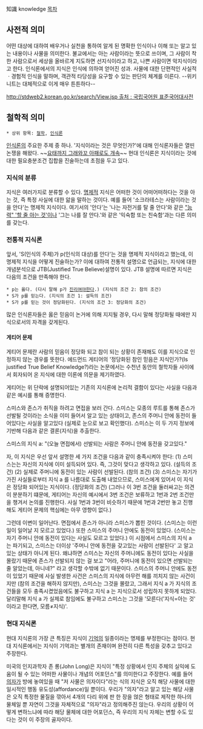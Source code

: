 知識 knowledge
[[목차]]

== 사전적 의미 ==
어떤 대상에 대하여 배우거나 실천을 통하여 알게 된 명확한 인식이나 이해 또는 알고 있는 내용이나 사물을 의미한다.
불교에서는 아는 사람이라는 뜻으로 쓰이며, 그 사람이 착한 사람으로서 세상을 올바르게 지도하면 선지식이라고 하고, 나쁜 사람이면 악지식이라고 한다.
인식론에서의 지식은 인식에 의하여 얻어진 성과. 사물에 대한 단편적인 사실적ㆍ경험적 인식을 말하며, 객관적 타당성을 요구할 수 있는 판단의 체계를 이른다.
--위키니트는 대체적으로 이게 매우 튼튼하다--

[[http://stdweb2.korean.go.kr/search/View.jsp 출처 : 국립국어원 표준국어대사전]]
== 철학적 의미 ==
 * 상위 항목: [[철학]], [[인식론]]
[[인식론]]의 주요한 주제 중 하나. '지식이라는 것은 무엇인가?'에 대해 인식론자들은 열띤 논쟁을 해왔다. ~~[[꽈찌쭈|요태까지 그래와꼬 아패로도 개속]]~~ 현대 인식론은 지식이라는 것에 대한 필요충분조건 집합을 진술하는데 초점을 두고 있다.
=== 지식의 분류 ===
지식은 여러가지로 분류할 수 있다.
[[명제]]적 지식은 어떠한 것이 어떠어떠하다는 것을 아는 것, 즉 특정 사실에 대한 앎을 말하는 것이다. 예를 들어 '소크라테스는 사람이라는 것을 안다'는 명제적 지식이다.
여기서의 '안다'는 '나는 자전거를 탈 줄 안다'와 같은 [["능력" '할 줄 아는 것']]이나 '그는 나를 잘 안다.'와 같은 '익숙함 또는 친숙함'과는 다른 의미를 갖는다.
=== 전통적 지식론 ===
앞서, 'S(인식의 주체)가 p(인식의 대상)를 안다'는 것을 명제적 지식이라고 했는데, 이 명제적 지식을 어떻게 진술하는가? 이에 대하여 전통적 설명으로 언급되는, 지식에 대한 개념분석으로 JTB(Justified True Believe)설명이 있다. JTB 설명에 따르면 지식은 다음의 조건을 만족해야 한다.
 * p는 옳다. (다시 말해 p가 [[진리]]여야한다.) (지식의 조건 2: 참의 조건)
 * S가 p를 믿는다. (지식의 조건 1: 설득의 조건)
 * S가 p를 믿는 것이 정당화된다. (지식의 조건 3: 정당화의 조건)
많은 인식론자들은 옳은 믿음이 논거에 의해 지지될 경우, 다시 말해 정당화될 때에만 지식으로서의 자격을 갖게된다.
==== 게티어 문제 ====
게티어 문제란 사람의 믿음이 정당화 되고 참이 되는 상황이 존재해도 이를 지식으로 인정하지 않는 경우를 뜻한다. 에드먼드 게티어의 '정당화된 참인 믿음은 지식인가?(Is justified True Belief Knowledge?)라는 논문에서는 수천년 동안의 철학자들 사이에서 회자되어 온 지식에 대한 이론에 의문을 제기하였다.

게티어는 위 단락에 설명되어있는 기존의 지식론에 논리적 결함이 있다는 사실을 다음과 같은 예시를 통해 증명한다.

스미스와 존스가 취직을 하려고 면접을 보러 간다. 스미스는 모종의 루트를 통해 존스가 선발될 것이라는 소식을 이미 들어서 알고 있는 상태이고, 존스의 주머니 안에 동전이 들어있다는 사실을 알고있다 (실제로 눈으로 보고 확인했다). 스미스는 이 두 가지 정보에 기반해 다음과 같은 결론(지식)을 추출한다.

스미스의 지식 a: "(오늘 면접에서) 선발되는 사람은 주머니 안에 동전을 갖고있다."

자, 이 지식은 우선 앞서 설명한 세 가지 조건을 다음과 같이 충족시켜야 한다:
(1) 스미스는는 자신의 지식에 이미 설득되어 있다. 즉, 그것이 맞다고 생각하고 있다. (설득의 조건)
(2) 실제로 주머니에 동전이 있는 사람이 선발된다. (참의 조건)
(3) 스미스는 자기가 가진 사실들로부터 지식 a 를 나름대로 도출해 내었으므로, 스미스에게 있어서 이 지식은 정당화 되어있는 지식이다. (정당화의 조건)
(그러나 이 3번 조건을 둘러싸고는 의견이 분분하기 떄문에, 게티어는 자신의 예시에서 3번 조건은 보류하고 1번과 2번 조건만을 챙겨서 논의를 진행한다. 사실 1번과 3번이 비슷하기 때문에 1번과 2번만 놓고 진행해도 게티어 문제의 핵심에는 아무 영향이 없다.)

그런데 이변이 일어난다. 면접에서 존스가 아니라 스미스가 뽑힌 것이다. (스미스는 이런 일이 일어날 지 모르고 있었다.) 또한 스미스의 주머니 안에도 동전이 있었다. (스미스는 자기 주머니 안에 동전이 있다는 사실도 모르고 있었다.) 이 시점에서 스미스의 지식 a 는 파기되고, 스미스는 더이상 '주머니 안에 동전을 갖고있는 사람이 선발된다' 고 알고있는 상태가 아니게 된다. 왜냐하면 스미스는 자신의 주머니에도 동전이 있다는 사실을 몰랐기 때문에 존스가 선발되지 않는 걸 보고 "어라, 주머니에 동전이 있으면 선발되는 줄 알았는데, 아니네?" 라고 생각할 수밖에 없기 때문이다. 스미스의 주머니 안에도 동전이 있었기 때문에 사실 발생한 사건은 스미스의 지식에 아무런 해를 끼치지 않는 사건이지만 (참의 조건을 해하지 않지만), 스미스는 그것을 몰랐고, 그래서 지식 a 가 지식의 조건들을 모두 충족시켰었음에도 불구하고 지식 a 는 지식으로서 성립하지 못하게 되었다. 달리말해 지식 a 가 실제로 참임에도 불구하고 스미스는 그것을 '모른다('지식=아는 것' 이라고 한다면, 모름≠지식)'. 
=== 현대 지식론 ===
현대 지식론의 가장 큰 특징은 지식이 [[기억]]의 일종이라는 명제를 부정한다는 점이다. 현대 지식론에서는 지식이 기억과는 별개의 존재이며 완전히 다른 특성을 갖추고 있다고 주장한다.

미국의 인지과학자 존 롱(John Long)은 지식이 "특정 상황에서 인지 주체의 실익에 도움이 될 수 있는 어떠한 사물이나 개념의 어포던스"를 의미한다고 주장한다. 예를 들어 [[의자]]가 방에 놓여있을 때 "저 사물은 의자이다"라는 식의 지식은 오직 해당 사물에 대한 일시적인 행동 유도성(affordance)일 뿐이다. 우리가 "의자"라고 알고 있는 해당 사물은 오직 특정한 물질을 깎아서 4개의 다리 위에 판 한 장을 얹은 형태로 제작한 하나의 물체일 뿐 자연이 그것을 자체적으로 "의자"라고 정의해주진 않는다. 우리의 상황이 어떻게 변하느냐에 따라 해당 물체에 대한 어포던스, 즉 우리의 지식 자체는 변할 수도 있다는 것이 이 주장의 골자이다.
